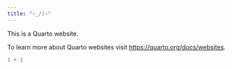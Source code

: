 ```yaml
---
title: "~_/)~"
---
```


This is a Quarto website.

To learn more about Quarto websites visit <https://quarto.org/docs/websites>.

```r
1 + 1
```
